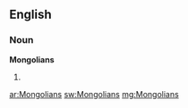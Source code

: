 ==English==

===Noun===
'''Mongolians'''

# {{plural of|[[Mongolian]]}}

[[ar:Mongolians]]
[[sw:Mongolians]]
[[mg:Mongolians]]